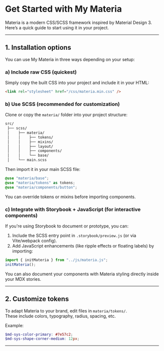 
<Meta title="Get Started" />

# Get Started with My Materia

Materia is a modern CSS/SCSS framework inspired by Material Design 3.  
Here’s a quick guide to start using it in your project.

---

## 1. Installation options

You can use My Materia in three ways depending on your setup:

### a) Include raw CSS (quickest)

Simply copy the built CSS into your project and include it in your HTML:

```html
<link rel="stylesheet" href="/css/materia.min.css" />
```

### b) Use SCSS (recommended for customization)

Clone or copy the `materia/` folder into your project structure:

```bash
src/
 ├── scss/
 │    ├── materia/
 │    │    ├── tokens/
 │    │    ├── mixins/
 │    │    ├── layout/
 │    │    ├── components/
 │    │    └── base/
 │    └── main.scss
```

Then import it in your main SCSS file:

```scss
@use "materia/base";
@use "materia/tokens" as tokens;
@use "materia/components/button";
```

You can override tokens or mixins before importing components.

### c) Integrate with Storybook + JavaScript (for interactive components)

If you're using Storybook to document or prototype, you can:

1. Include the SCSS entry point in `.storybook/preview.js` (or via Vite/webpack config).
2. Add JavaScript enhancements (like ripple effects or floating labels) by importing:

```js
import { initMateria } from "../js/materia.js";
initMateria();
```

You can also document your components with Materia styling directly inside your MDX stories.

---

## 2. Customize tokens

To adapt Materia to your brand, edit files in `materia/tokens/`.  
These include colors, typography, radius, spacing, etc.

Example:

```scss
$md-sys-color-primary: #7e57c2;
$md-sys-shape-corner-medium: 12px;
```

---

